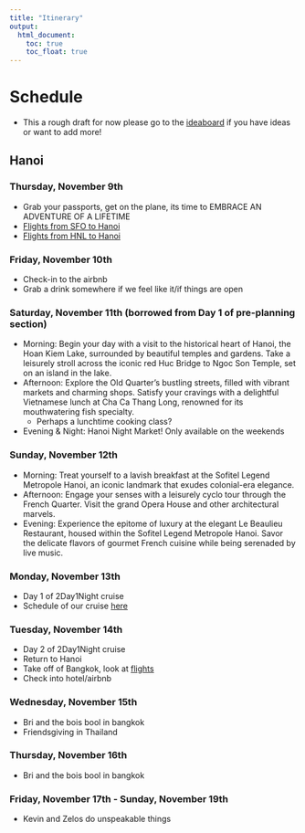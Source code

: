 ```yaml
---
title: "Itinerary"
output: 
  html_document: 
    toc: true
    toc_float: true
---
```


# Schedule

- This a rough draft for now please go to the [ideaboard](./googlesheets.html) if you have ideas or want to add more!

## Hanoi

### Thursday, November 9th

- Grab your passports, get on the plane, its time to EMBRACE AN ADVENTURE OF A LIFETIME
- [Flights from SFO to Hanoi](https://www.google.com/travel/flights/search?tfs=CBwQAhojEgoyMDIzLTExLTA5agcIARIDU0ZPcgwIAhIIL20vMGZuZmZAAUgBcAGCAQsI____________AZgBAg&hl=en&gl=us&curr=USD)
- [Flights from HNL to Hanoi](https://www.google.com/travel/flights/search?tfs=CBwQAhojEgoyMDIzLTExLTA5agcIARIDSE5McgwIAhIIL20vMGZuZmZAAUgBcAGCAQsI____________AZgBAg&hl=en&gl=us&curr=USD)

### Friday, November 10th

- Check-in to the airbnb
- Grab a drink somewhere if we feel like it/if things are open

### Saturday, November 11th (borrowed from Day 1 of pre-planning section)

- Morning: Begin your day with a visit to the historical heart of Hanoi, the Hoan Kiem Lake, surrounded by beautiful temples and gardens. Take a leisurely stroll across the iconic red Huc Bridge to Ngoc Son Temple, set on an island in the lake.
- Afternoon: Explore the Old Quarter's bustling streets, filled with vibrant markets and charming shops. Satisfy your cravings with a delightful Vietnamese lunch at Cha Ca Thang Long, renowned for its mouthwatering fish specialty.
   - Perhaps a lunchtime cooking class? 
- Evening & Night: Hanoi Night Market! Only available on the weekends

### Sunday, November 12th 

- Morning: Treat yourself to a lavish breakfast at the Sofitel Legend Metropole Hanoi, an iconic landmark that exudes colonial-era elegance.
- Afternoon: Engage your senses with a leisurely cyclo tour through the French Quarter. Visit the grand Opera House and other architectural marvels.
- Evening: Experience the epitome of luxury at the elegant Le Beaulieu Restaurant, housed within the Sofitel Legend Metropole Hanoi. Savor the delicate flavors of gourmet French cuisine while being serenaded by live music.

### Monday, November 13th

- Day 1 of 2Day1Night cruise 
- Schedule of our cruise [here](https://letheatrecruises.com/2-day-1-night-cruise/)

### Tuesday, November 14th

- Day 2 of 2Day1Night cruise
- Return to Hanoi
- Take off of Bangkok, look at [flights](https://www.google.com/travel/flights/search?tfs=CBwQAhowEgoyMDIzLTExLTE0QA5IF1AAWBdqDAgCEggvbS8wZm5mZnIMCAISCC9tLzBmbjJnQAFIAXABggELCP___________wGYAQI&tfu=EgYIARABGAA&hl=en&gl=us&curr=USD)
- Check into hotel/airbnb

### Wednesday, November 15th

- Bri and the bois bool in bangkok 
- Friendsgiving in Thailand

### Thursday, November 16th 

- Bri and the bois bool in bangkok 

### Friday, November 17th - Sunday, November 19th

- Kevin and Zelos do unspeakable things

